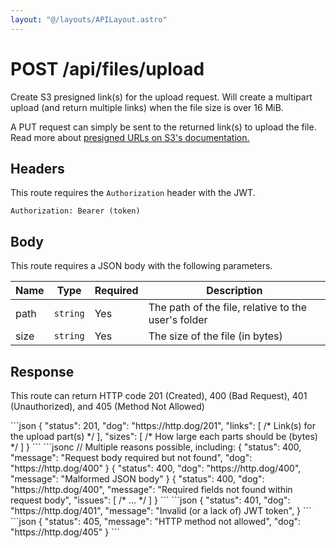 ```yaml
---
layout: "@/layouts/APILayout.astro"
---
```



<h1>
	<Badge variant="post">POST</Badge> /api/files/upload
</h1>

Create S3 presigned link(s) for the upload request.
Will create a multipart upload (and return multiple links)
when the file size is over 16 MiB.

A <Badge variant="put">PUT</Badge> request can simply be sent to the
returned link(s) to upload the file. Read more about [presigned URLs
on S3's documentation.](https://docs.aws.amazon.com/AmazonS3/latest/userguide/PresignedUrlUploadObject.html)

## Headers

This route requires the `Authorization` header with the JWT.

```
Authorization: Bearer (token)
```

## Body

This route requires a JSON body with the following parameters.

| Name | Type     | Required | Description                                         |
| ---- | -------- | -------- | --------------------------------------------------- |
| path | `string` | Yes      | The path of the file, relative to the user's folder |
| size | `string` | Yes      | The size of the file (in bytes)                     |

## Response

This route can return HTTP code 201 (Created), 400 (Bad Request),
401 (Unauthorized), and 405 (Method Not Allowed)

<Tabs>
	<Tab name="201">
```json
{
    "status": 201,
    "dog": "https://http.dog/201",
    "links": [ /* Link(s) for the upload part(s) */ ],
    "sizes": [ /* How large each parts should be (bytes) */ ]
}
```
    </Tab>
    <Tab name="400">
```jsonc
// Multiple reasons possible, including:
{
    "status": 400,
    "message": "Request body required but not found",
    "dog": "https://http.dog/400"
}
{
    "status": 400,
    "dog": "https://http.dog/400",
    "message": "Malformed JSON body"
}
{
    "status": 400,
    "dog": "https://http.dog/400",
    "message": "Required fields not found within request body",
    "issues": [ /* ... */ ]
}
```
    </Tab>
    <Tab name="401">
```json
{
    "status": 401,
    "dog": "https://http.dog/401",
    "message": "Invalid (or a lack of) JWT token",
}
```
    </Tab>
    <Tab name="405">
```json
{
    "status": 405,
    "message": "HTTP method not allowed",
    "dog": "https://http.dog/405"
}
```
    </Tab>
</Tabs>
